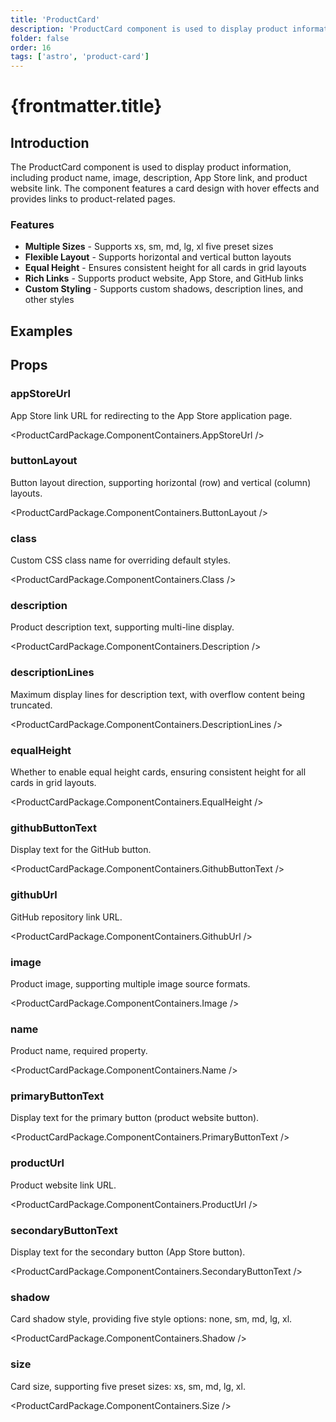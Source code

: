 ```yaml
---
title: 'ProductCard'
description: 'ProductCard component is used to display product information, including product name, image, description, App Store link, and product website link'
folder: false
order: 16
tags: ['astro', 'product-card']
---
```



# {frontmatter.title}

## Introduction

The ProductCard component is used to display product information, including product name, image, description, App Store link, and product website link. The component features a card design with hover effects and provides links to product-related pages.

### Features

- **Multiple Sizes** - Supports xs, sm, md, lg, xl five preset sizes
- **Flexible Layout** - Supports horizontal and vertical button layouts
- **Equal Height** - Ensures consistent height for all cards in grid layouts
- **Rich Links** - Supports product website, App Store, and GitHub links
- **Custom Styling** - Supports custom shadows, description lines, and other styles

## Examples

<ProductCardBasic />

## Props

### appStoreUrl

App Store link URL for redirecting to the App Store application page.

<ProductCardPackage.ComponentContainers.AppStoreUrl />

### buttonLayout

Button layout direction, supporting horizontal (row) and vertical (column) layouts.

<ProductCardPackage.ComponentContainers.ButtonLayout />

### class

Custom CSS class name for overriding default styles.

<ProductCardPackage.ComponentContainers.Class />

### description

Product description text, supporting multi-line display.

<ProductCardPackage.ComponentContainers.Description />

### descriptionLines

Maximum display lines for description text, with overflow content being truncated.

<ProductCardPackage.ComponentContainers.DescriptionLines />

### equalHeight

Whether to enable equal height cards, ensuring consistent height for all cards in grid layouts.

<ProductCardPackage.ComponentContainers.EqualHeight />

### githubButtonText

Display text for the GitHub button.

<ProductCardPackage.ComponentContainers.GithubButtonText />

### githubUrl

GitHub repository link URL.

<ProductCardPackage.ComponentContainers.GithubUrl />

### image

Product image, supporting multiple image source formats.

<ProductCardPackage.ComponentContainers.Image />

### name

Product name, required property.

<ProductCardPackage.ComponentContainers.Name />

### primaryButtonText

Display text for the primary button (product website button).

<ProductCardPackage.ComponentContainers.PrimaryButtonText />

### productUrl

Product website link URL.

<ProductCardPackage.ComponentContainers.ProductUrl />

### secondaryButtonText

Display text for the secondary button (App Store button).

<ProductCardPackage.ComponentContainers.SecondaryButtonText />

### shadow

Card shadow style, providing five style options: none, sm, md, lg, xl.

<ProductCardPackage.ComponentContainers.Shadow />

### size

Card size, supporting five preset sizes: xs, sm, md, lg, xl.

<ProductCardPackage.ComponentContainers.Size /> 
